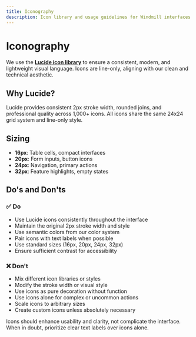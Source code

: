 ```yaml
---
title: Iconography
description: Icon library and usage guidelines for Windmill interfaces
---
```


# Iconography

We use the **[Lucide icon library](https://lucide.dev/)** to ensure a consistent, modern, and lightweight visual language. Icons are line-only, aligning with our clean and technical aesthetic.

## Why Lucide?

Lucide provides consistent 2px stroke width, rounded joins, and professional quality across 1,000+ icons. All icons share the same 24x24 grid system and line-only style.

## Sizing

- **16px**: Table cells, compact interfaces
- **20px**: Form inputs, button icons
- **24px**: Navigation, primary actions
- **32px**: Feature highlights, empty states

## Do's and Don'ts

### ✅ Do

- Use Lucide icons consistently throughout the interface
- Maintain the original 2px stroke width and style
- Use semantic colors from our color system
- Pair icons with text labels when possible
- Use standard sizes (16px, 20px, 24px, 32px)
- Ensure sufficient contrast for accessibility

### ❌ Don't

- Mix different icon libraries or styles
- Modify the stroke width or visual style
- Use icons as pure decoration without function
- Use icons alone for complex or uncommon actions
- Scale icons to arbitrary sizes
- Create custom icons unless absolutely necessary

Icons should enhance usability and clarity, not complicate the interface. When in doubt, prioritize clear text labels over icons alone.